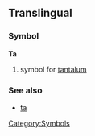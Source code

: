 ==Translingual==
===Symbol===
'''Ta'''
#{{chemistry}} symbol for [[tantalum]]
===See also===
*[[ta]]
[[Category:Symbols]]